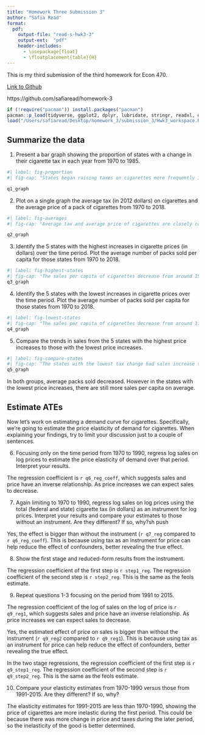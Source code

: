```yaml
---
title: "Homework Three Submission 3"
author: "Safia Read"
format:
  pdf:
    output-file: "read-s-hwk3-3"
    output-ext:  "pdf"
    header-includes:
      - \usepackage{float}
      - \floatplacement{table}{H}
---
```


This is my third submission of the third homework for Econ 470. 

[Link to Github](https://github.com/safiaread/homework-3)

https://github.com/safiaread/homework-3

```r
if (!require("pacman")) install.packages("pacman")
pacman::p_load(tidyverse, ggplot2, dplyr, lubridate, stringr, readxl, data.table, gdata, fixest)
load("/Users/safiaread/Desktop/homework_3/submission_3/Hwk3_workspace.Rdata")
```

## Summarize the data

1. Present a bar graph showing the proportion of states with a change in their cigarette tax in each year from 1970 to 1985.
```r
#| label: fig-proportion
#| fig-cap: "States began raising taxes on cigarettes more frequently in the 80s."

q1_graph
```

2. Plot on a single graph the average tax (in 2012 dollars) on cigarettes and the average price of a pack of cigarettes from 1970 to 2018.

```r
#| label: fig-averages
#| fig-cap: "Average tax and average price of cigarettes are closely correlated and move together over time."

q2_graph
```

3. Identify the 5 states with the highest increases in cigarette prices (in dollars) over the time period. Plot the average number of packs sold per capita for those states from 1970 to 2018.

```r
#| label: fig-highest-states
#| fig-cap: "The sales per capita of cigarettes decrease from around 150 to 25."
q3_graph
```

4. Identify the 5 states with the lowest increases in cigarette prices over the time period. Plot the average number of packs sold per capita for those states from 1970 to 2018.

```r
#| label: fig-lowest-states
#| fig-cap: "The sales per capita of cigarettes decrease from around 115 to 65."
q4_graph
```

5. Compare the trends in sales from the 5 states with the highest price increases to those with the lowest price increases.

```r
#| label: fig-compare-states
#| fig-cap: "The states with the lowest tax change had sales increase then slowly decrease while state with higher tax changes steadily decreased over time."
q5_graph
```

In both groups, average packs sold decreased. However in the states with the lowest price increases, there are still more sales per capita on average.

## Estimate ATEs

Now let’s work on estimating a demand curve for cigarettes. Specifically, we’re going to estimate the price elasticity of demand for cigarettes. When explaining your findings, try to limit your discussion just to a couple of sentences.

6. Focusing only on the time period from 1970 to 1990, regress log sales on log prices to estimate the price elasticity of demand over that period. Interpret your results.

The regression coefficient is `r q6_reg_coeff`, which suggests sales and price have an inverse relationship. As price increases we can expect sales to decrease. 

7. Again limiting to 1970 to 1990, regress log sales on log prices using the total (federal and state) cigarette tax (in dollars) as an instrument for log prices. Interpret your results and compare your estimates to those without an instrument. Are they different? If so, why?sh push

Yes, the effect is bigger than without the instrument (`r q7_reg` compared to `r q6_reg_coeff`). This is because using tax as an instrument for price can help reduce the effect of confounders, better revealing the true effect.

8. Show the first stage and reduced-form results from the instrument.

The regression coefficient of the first step is `r step1_reg`. The regression coefficient of the second step is `r step2_reg`. This is the same as the feols estimate.

9. Repeat questions 1-3 focusing on the period from 1991 to 2015.

The regression coefficient of the log of sales on the log of price is `r q9_reg1`, which suggests sales and price have an inverse relationship. As price increases we can expect sales to decrease.

Yes, the estimated effect of price on sales is bigger than without the instrument (`r q9_reg2` compared to `r q9_reg1`). This is because using tax as an instrument for price can help reduce the effect of confounders, better revealing the true effect.

In the two stage regressions, the regression coefficient of the first step is `r q9_step1_reg`. The regression coefficient of the second step is `r q9_step2_reg`. This is the same as the feols estimate.

10. Compare your elasticity estimates from 1970-1990 versus those from 1991-2015. Are they different? If so, why?

The elasticity estimates for 1991-2015 are less than 1970-1990, showing the price of cigarettes are more inelastic during the first period. This could be because there was more change in price and taxes during the later period, so the inelasticity of the good is better determined.


